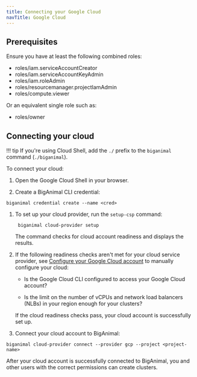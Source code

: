 ```yaml
---
title: Connecting your Google Cloud
navTitle: Google Cloud
---
```


## Prerequisites

Ensure you have at least the following combined roles:
- roles/iam.serviceAccountCreator
- roles/iam.serviceAccountKeyAdmin
- roles/iam.roleAdmin
- roles/resourcemanager.projectIamAdmin
- roles/compute.viewer

Or an equivalent single role such as:
- roles/owner

## Connecting your cloud

!!! tip
    If you're using Cloud Shell, add the `./` prefix to the `biganimal` command (`./biganimal`).
    
To connect your cloud:

1. Open the Google Cloud Shell in your browser.

1.  Create a BigAnimal CLI credential:

   ```shell
   biganimal credential create --name <cred> 
   ```

1. To set up your cloud provider, run the `setup-csp` command:

   ```shell
    biganimal cloud-provider setup  
   ```
   The command checks for cloud account readiness and displays the results. 

1. If the following readiness checks aren't met for your cloud service provider, see [Configure your Google Cloud account](/biganimal/release/getting_started/preparing_cloud_account/preparing_gcp/#configure-your-google-cloud-account) to manually configure your cloud:

   - Is the Google Cloud CLI configured to access your Google Cloud account?

   - Is the limit on the number of vCPUs and network load balancers (NLBs) in your region enough for your clusters?

   If the cloud readiness checks pass, your cloud account is successfully set up. 
   
1.  Connect your cloud account to BigAnimal:

   ```shell
   biganimal cloud-provider connect --provider gcp --project <project-name>
   ```
 After your cloud account is successfully connected to BigAnimal, you and other users with the correct permissions can create clusters.